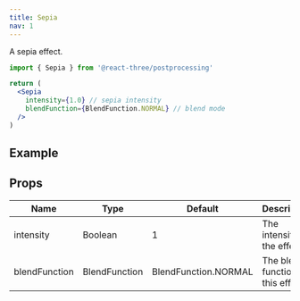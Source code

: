 ```yaml
---
title: Sepia
nav: 1
---
```


A sepia effect.

```jsx
import { Sepia } from '@react-three/postprocessing'

return (
  <Sepia
    intensity={1.0} // sepia intensity
    blendFunction={BlendFunction.NORMAL} // blend mode
  />
)
```

## Example

<Codesandbox id="6jyby" />

## Props

| Name          | Type          | Default              | Description                        |
| ------------- | ------------- | -------------------- | ---------------------------------- |
| intensity     | Boolean       | 1                    | The intensity of the effect        |
| blendFunction | BlendFunction | BlendFunction.NORMAL | The blend function of this effect. |
